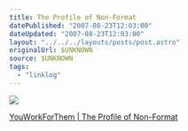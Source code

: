 ```yaml
---
title: The Profile of Non-Format
datePublished: "2007-08-23T12:03:00"
dateUpdated: "2007-08-23T12:03:00"
layout: "../../../layouts/posts/post.astro"
originalUrl: $UNKNOWN
source: $UNKNOWN
tags:
  - "linklog"
---
```


![](/images/notes/the-profile-of-non-format.jpg)

[YouWorkForThem | The Profile of Non-Format](https://blog.youworkforthem.com/2007/08/01/the-profile-of-non-format/)
